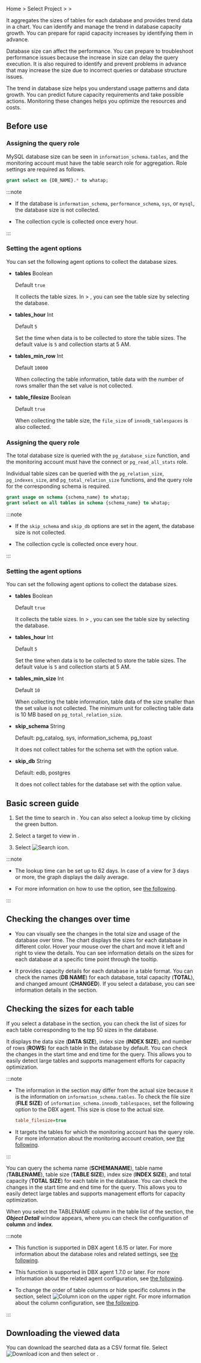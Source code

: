Home &gt; Select Project &gt; <Cmdname sid="side_reportStat" className="uitext" /> &gt; <Cmdname sid="side_dbSize" className="uitext" />

It aggregates the sizes of tables for each database and provides trend data in a chart. You can identify and manage the trend in database capacity growth. You can prepare for rapid capacity increases by identifying them in advance.

Database size can affect the performance. You can prepare to troubleshoot performance issues because the increase in size can delay the query execution. It is also required to identify and prevent problems in advance that may increase the size due to incorrect queries or database structure issues.

The trend in database size helps you understand usage patterns and data growth. You can predict future capacity requirements and take possible actions. Monitoring these changes helps you optimize the resources and costs.

## Before use

<InDoc product='mysql'>

### Assigning the query role

MySQL database size can be seen in `information_schema.tables`, and the monitoring account must have the table search role for aggregation. Role settings are required as follows.

```sql
grant select on {DB_NAME}.* to whatap;
```

:::note

- If the database is `information_schema`, `performance_schema`, `sys`, or `mysql`, the database size is not collected.

- The collection cycle is collected once every hour.

:::

### Setting the agent options

You can set the following agent options to collect the database sizes.

- **tables** <span class='type'>Boolean</span>

  Default `true`

  It collects the table sizes. In <Cmdname sid="side_reportStat" className="uitext" /> &gt; <Cmdname sid="side_dbSize" className="uitext" />, you can see the table size by selecting the database.

- **tables_hour** <span class='type'>Int</span>

  Default `5`

  Set the time when data is to be collected to store the table sizes. The default value is `5` and collection starts at 5 AM.

- **tables_min_row** <span class='type'>Int</span>

  Default `10000`

  When collecting the table information, table data with the number of rows smaller than the set value is not collected.

- **table_filesize** <span class='type'>Boolean</span>

  Default `true`

  When collecting the table size, the `file_size` of `innodb_tablespaces` is also collected.

</InDoc>

<InDoc product='postgresql'>

### Assigning the query role

The total database size is queried with the `pg_database_size` function, and the monitoring account must have the connect or `pg_read_all_stats` role.

Individual table sizes can be queried with the `pg_relation_size`, `pg_indexes_size`, and `pg_total_relation_size` functions, and the query role for the corresponding schema is required.

```sql
grant usage on schema {schema_name} to whatap;
grant select on all tables in schema {schema_name} to whatap;
```

:::note

- If the `skip_schema` and `skip_db` options are set in the agent, the database size is not collected.

- The collection cycle is collected once every hour.

:::

### Setting the agent options

You can set the following agent options to collect the database sizes.

- **tables** <span class='type'>Boolean</span>

  Default `true`

  It collects the table sizes. In <Cmdname sid="side_reportStat" className="uitext" /> &gt; <Cmdname sid="side_dbSize" className="uitext" />, you can see the table size by selecting the database.

- **tables_hour** <span class='type'>Int</span>

  Default `5`

  Set the time when data is to be collected to store the table sizes. The default value is `5` and collection starts at 5 AM.

- **tables_min_size** <span class='type'>Int</span>

  Default `10`

  When collecting the table information, table data of the size smaller than the set value is not collected. The minimum unit for collecting table data is 10 MB based on `pg_total_relation_size`.

- **skip_schema** <span class='type'>String</span>

  Default: pg_catalog, sys, information_schema, pg_toast

  It does not collect tables for the schema set with the option value.

- **skip_db** <span class='type'>String</span>

  Default: edb, postgres

  It does not collect tables for the database set with the option value.

</InDoc>

## Basic screen guide

<ProdImg img='db-database-size.png' desc='Database size'/>

1. Set the time to search in <Cmdname sid="time" className="uitext" />. You can also select a lookup time by clicking the green button.

2. Select a target to view in <Cmdname sid="instance" className="uitext" />.

3. Select ![Search icon](/img/ico-btn-search.png).

:::note

- The lookup time can be set up to 62 days. In case of a view for 3 days or more, the graph displays the daily average.

- For more information on how to use the <Cmdname sid="time" className="uitext" /> option, see [the following](usage-ui#timeselector).

:::

## Checking the changes over time

<ProdImg img='db-database-size-select-db.png' desc='데이터베이스 사이즈'/>

- <Cmdname sid="TTL06025" className="uitext" />

  You can visually see the changes in the total size and usage of the database over time. The chart displays the sizes for each database in different color. Hover your mouse over the chart and move it left and right to view the details. You can see information details on the sizes for each database at a specific time point through the tooltip.

- <Cmdname sid="TTL06026" className="uitext" />

  It provides capacity details for each database in a table format. You can check the names (**DB NAME**) for each database, total capacity (**TOTAL**), and changed amount (**CHANGED**). If you select a database, you can see information details in the <Cmdname sid="TTL06572" className="uitext" /> section.

## Checking the sizes for each table

If you select a database in the <Cmdname sid="TTL06026" className="uitext" /> section, you can check the list of sizes for each table corresponding to the top 50 sizes in the database.

<ProdImg img='db-database-size-top50.png' desc='데이터베이스 사이즈'/>

<InDoc product='mysql'>

It displays the data size (**DATA SIZE**), index size (**INDEX SIZE**), and number of rows (**ROWS**) for each table in the database by default. You can check the changes in the start time and end time for the query. This allows you to easily detect large tables and supports management efforts for capacity optimization.

:::note

- The information in the <Cmdname sid="TTL06026" className="uitext" /> section may differ from the actual size because it is the information on `information_schema.tables`. To check the file size (**FILE SIZE**) of `information_schema.innodb_tablespaces`, set the following option to the DBX agent. This size is close to the actual size.

  ```ini title='whatap.conf'
  table_filesize=true
  ```

- It targets the tables for which the monitoring account has the query role. For more information about the monitoring account creation, see [the following](install-agent#uid).

:::

</InDoc>

<InDoc product='postgresql'>

You can query the schema name (**SCHEMANAME**), table name (**TABLENAME**), table size (**TABLE SIZE**), index size (**INDEX SIZE**), and total capacity (**TOTAL SIZE**) for each table in the database. You can check the changes in the start time and end time for the query. This allows you to easily detect large tables and supports management efforts for capacity optimization.

</InDoc>

<Xclude product="mongodb">

When you select the <span class="uitext">TABLENAME</span> column in the table list of the <Cmdname sid="TTL06572" className="uitext" /> section, the ***Object Detail*** window appears, where you can check the configuration of **column** and **index**.

<ProdImg img='db-database-size-objectdetail.png' desc='Object detail' />

</Xclude>

:::note

<InDoc product="postgresql">

- This function is supported in DBX agent 1.6.15 or later. For more information about the database roles and related settings, see [the following](install-agent#uid).

</InDoc>

<InDoc product="mongodb">

- This function is supported in DBX agent 1.7.0 or later. For more information about the related agent configuration, see [the following](agent-dbx-settings#collectdata).

</InDoc>

- To change the order of table columns or hide specific columns in the <Cmdname sid="TTL06572" className="uitext" /> section, select ![Column icon](/img/ico-column.svg) on the upper right. For more information about the column configuration, see [the following](instance-monitoring#change-column).

:::

## Downloading the viewed data

You can download the searched data as a CSV format file. Select ![Download icon](/img/ic-csv-download-ms.svg) and then select <Cmdname sid="TTL06026" className="uitext" /> or <Cmdname sid="TTL06572" className="uitext" />.
